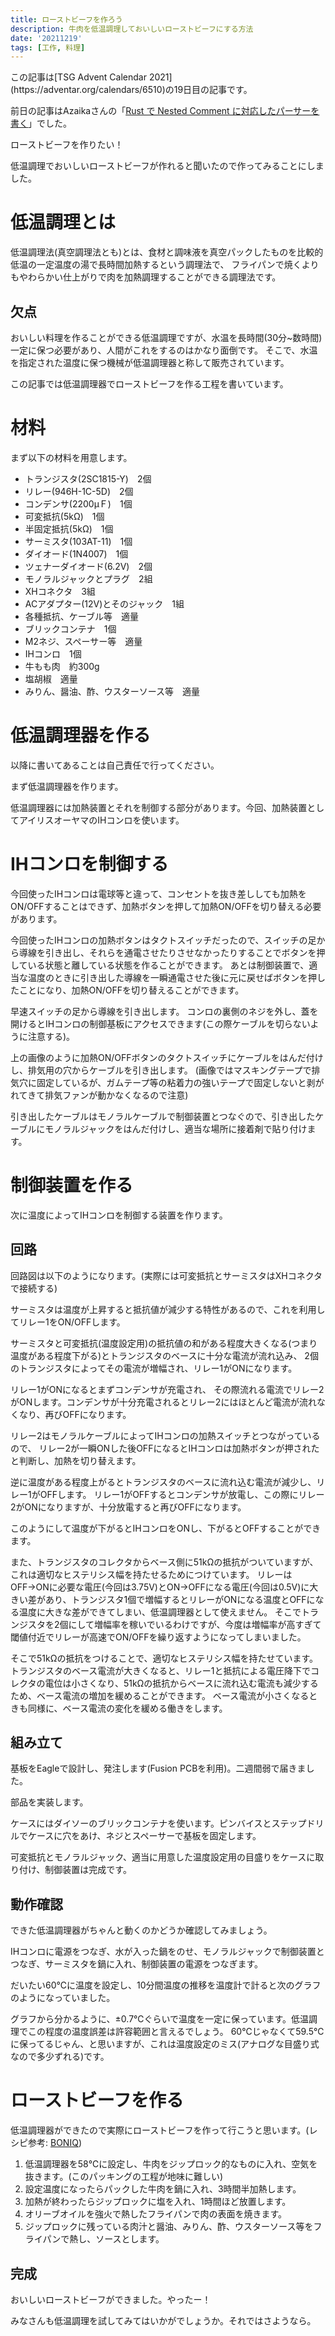 ```yaml
---
title: ローストビーフを作ろう
description: 牛肉を低温調理しておいしいローストビーフにする方法
date: '20211219'
tags: [工作, 料理]
---
```


<Note type="info">
  この記事は[TSG Advent Calendar 2021](https://adventar.org/calendars/6510)の19日目の記事です。

  前日の記事はAzaikaさんの「[Rust で Nested Comment に対応したパーサーを書く](https://azaika.hateblo.jp/entry/2022/01/01/203306)」でした。
</Note>

ローストビーフを作りたい！

低温調理でおいしいローストビーフが作れると聞いたので作ってみることにしました。

# 低温調理とは

低温調理法(真空調理法とも)とは、食材と調味液を真空パックしたものを比較的低温の一定温度の湯で長時間加熱するという調理法で、
フライパンで焼くよりもやわらかい仕上がりで肉を加熱調理することができる調理法です。

## 欠点

おいしい料理を作ることができる低温調理ですが、水温を長時間(30分~数時間)一定に保つ必要があり、人間がこれをするのはかなり面倒です。
そこで、水温を指定された温度に保つ機械が低温調理器と称して販売されています。

この記事では低温調理器でローストビーフを作る工程を書いています。

# 材料

まず以下の材料を用意します。

* トランジスタ(2SC1815-Y) 2個
* リレー(946H-1C-5D) 2個
* コンデンサ(2200μＦ) 1個
* 可変抵抗(5kΩ) 1個
* 半固定抵抗(5kΩ) 1個
* サーミスタ(103AT-11) 1個
* ダイオード(1N4007) 1個
* ツェナーダイオード(6.2V) 2個
* モノラルジャックとプラグ 2組
* XHコネクタ 3組
* ACアダプター(12V)とそのジャック 1組
* 各種抵抗、ケーブル等 適量
* ブリックコンテナ 1個
* M2ネジ、スペーサー等 適量
* IHコンロ 1個
* 牛もも肉 約300g
* 塩胡椒 適量
* みりん、醤油、酢、ウスターソース等 適量

# 低温調理器を作る

<Note type='danger'>
  以降に書いてあることは自己責任で行ってください。
</Note>

まず低温調理器を作ります。

低温調理器には加熱装置とそれを制御する部分があります。今回、加熱装置としてアイリスオーヤマのIHコンロを使います。

# IHコンロを制御する

今回使ったIHコンロは電球等と違って、コンセントを抜き差ししても加熱をON/OFFすることはできず、加熱ボタンを押して加熱ON/OFFを切り替える必要があります。

今回使ったIHコンロの加熱ボタンはタクトスイッチだったので、スイッチの足から導線を引き出し、それらを通電させたりさせなかったりすることでボタンを押している状態と離している状態を作ることができます。
あとは制御装置で、適当な温度のときに引き出した導線を一瞬通電させた後に元に戻せばボタンを押したことになり、加熱ON/OFFを切り替えることができます。

早速スイッチの足から導線を引き出します。
コンロの裏側のネジを外し、蓋を開けるとIHコンロの制御基板にアクセスできます(この際ケーブルを切らないように注意する)。

<Im src='20211219/IH_teardown.jpg' w={1733} h={1300} alt='IHコンロのスイッチの足から導線を引き出した様子' />

上の画像のように加熱ON/OFFボタンのタクトスイッチにケーブルをはんだ付けし、排気用の穴からケーブルを引き出します。
(画像ではマスキングテープで排気穴に固定しているが、ガムテープ等の粘着力の強いテープで固定しないと剥がれてきて排気ファンが動かなくなるので注意)

引き出したケーブルはモノラルケーブルで制御装置とつなぐので、引き出したケーブルにモノラルジャックをはんだ付けし、適当な場所に接着剤で貼り付けます。

# 制御装置を作る

次に温度によってIHコンロを制御する装置を作ります。

## 回路

回路図は以下のようになります。(実際には可変抵抗とサーミスタはXHコネクタで接続する)

<Im src='20211219/schematic.png' w={2350} h={1338} alt='制御装置の回路図' />

サーミスタは温度が上昇すると抵抗値が減少する特性があるので、これを利用してリレー1をON/OFFします。

サーミスタと可変抵抗(温度設定用)の抵抗値の和がある程度大きくなる(つまり温度がある程度下がる)とトランジスタのベースに十分な電流が流れ込み、
2個のトランジスタによってその電流が増幅され、リレー1がONになります。

リレー1がONになるとまずコンデンサが充電され、
その際流れる電流でリレー2がONします。コンデンサが十分充電されるとリレー2にはほとんど電流が流れなくなり、再びOFFになります。

リレー2はモノラルケーブルによってIHコンロの加熱スイッチとつながっているので、
リレー2が一瞬ONした後OFFになるとIHコンロは加熱ボタンが押されたと判断し、加熱を切り替えます。

逆に温度がある程度上がるとトランジスタのベースに流れ込む電流が減少し、リレー1がOFFします。
リレー1がOFFするとコンデンサが放電し、この際にリレー2がONになりますが、十分放電すると再びOFFになります。

このようにして温度が下がるとIHコンロをONし、下がるとOFFすることができます。

また、トランジスタのコレクタからベース側に51kΩの抵抗がついていますが、これは適切なヒステリシス幅を持たせるためにつけています。
リレーはOFF→ONに必要な電圧(今回は3.75V)とON→OFFになる電圧(今回は0.5V)に大きい差があり、トランジスタ1個で増幅するとリレーがONになる温度とOFFになる温度に大きな差ができてしまい、低温調理器として使えません。
そこでトランジスタを2個にして増幅率を稼いでいるわけですが、今度は増幅率が高すぎて閾値付近でリレーが高速でON/OFFを繰り返すようになってしまいました。

そこで51kΩの抵抗をつけることで、適切なヒステリシス幅を持たせています。
トランジスタのベース電流が大きくなると、リレー1と抵抗による電圧降下でコレクタの電位は小さくなり、51kΩの抵抗からベースに流れ込む電流も減少するため、ベース電流の増加を緩めることができます。
ベース電流が小さくなるときも同様に、ベース電流の変化を緩める働きをします。

## 組み立て

基板をEagleで設計し、発注します(Fusion PCBを利用)。二週間弱で届きました。

<Im src='20211219/board.jpg' w={1733} h={1300} alt='発注した基板の写真' cap='発注した基板' />

部品を実装します。

<Im src='20211219/board_complete.jpg' w={1733} h={1300} alt='部品の実装が完了した様子' />

ケースにはダイソーのブリックコンテナを使います。ピンバイスとステップドリルでケースに穴をあけ、ネジとスペーサーで基板を固定します。

可変抵抗とモノラルジャック、適当に用意した温度設定用の目盛りをケースに取り付け、制御装置は完成です。

<Im src='20211219/controller_complete.jpg' w={1733} h={1300} alt='完成した制御装置' cap='制御装置。伸びているのはサーミスタで、電源とモノラルジャックは右の面にある。' />

## 動作確認

できた低温調理器がちゃんと動くのかどうか確認してみましょう。

IHコンロに電源をつなぎ、水が入った鍋をのせ、モノラルジャックで制御装置とつなぎ、サーミスタを鍋に入れ、制御装置の電源をつなぎます。

だいたい60℃に温度を設定し、10分間温度の推移を温度計で計ると次のグラフのようになっていました。

<Im src='20211219/temperature_graph.png' w={1436} h={942} alt='温度推移のグラフ' cap='60℃に設定し、60℃に達してから10分間の温度推移のグラフ。(30秒おきに温度を測定)' />

グラフから分かるように、±0.7℃ぐらいで温度を一定に保っています。低温調理でこの程度の温度誤差は許容範囲と言えるでしょう。
60℃じゃなくて59.5℃に保ってるじゃん、と思いますが、これは温度設定のミス(アナログな目盛り式なので多少ずれる)です。

# ローストビーフを作る

低温調理器ができたので実際にローストビーフを作って行こうと思います。(レシピ参考: [BONIQ](https://www.youtube.com/watch?v=cbSthQbitCA))

1. 低温調理器を58℃に設定し、牛肉をジップロック的なものに入れ、空気を抜きます。(このパッキングの工程が地味に難しい)
2. 設定温度になったらパックした牛肉を鍋に入れ、3時間半加熱します。
3. 加熱が終わったらジップロックに塩を入れ、1時間ほど放置します。
4. オリーブオイルを強火で熱したフライパンで肉の表面を焼きます。
5. ジップロックに残っている肉汁と醤油、みりん、酢、ウスターソース等をフライパンで熱し、ソースとします。

## 完成

<Im src='20211219/roastbeef.jpg' w={1733} h={1300} alt='完成したローストビーフの写真' cap='いや完璧かい' />

おいしいローストビーフができました。やったー！

みなさんも低温調理を試してみてはいかがでしょうか。それではさようなら。